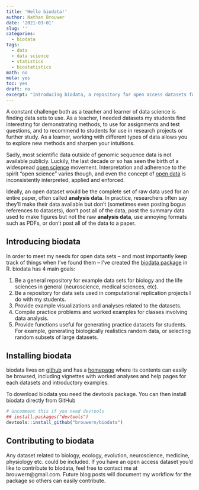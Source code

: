 ```yaml
---
title: 'Hello biodata!'
author: Nathan Brouwer
date: '2021-03-01'
slug: ''
categories:
  - biodata
tags:
  - data
  - data science
  - statistics
  - biostatistics
math: no
meta: yes
toc: yes
draft: no
excerpt: "Introducing biodata, a repository for open access datasets for biology and the life sciences."
---
```



<!--more-->

A constant challenge both as a teacher and learner of data science is finding data sets to use.  As a teacher, I needed datasets my students find interesting for demonstrating methods, to use for assignments and test questions, and to recommend to students for use in research projects or further study.  As a learner, working with different types of data allows you to explore new methods and sharpen your intuitions.  

Sadly, most scientific data outside of genomic sequence data is not available publicly.  Luckily, the last decade or so has seen the birth of a widespread [open science](https://en.wikipedia.org/wiki/Open_science) movement.  Interpretation and adherence to the spirit "open science" varies though, and even the concept of [open data](https://en.wikipedia.org/wiki/Open_data) is inconsistently interpreted, applied and enforced.  

Ideally, an open dataset would be the complete set of raw data used for an entire paper, often called **analysis data**.  In practice, researchers often say they'll make their data available but don't (sometimes even posting bogus references to datasets), don't post all of the data, post the summary data used to make figures but not the raw **analysis data**, use annoying formats such as PDFs, or don't post all of the data to a paper.


## Introducing biodata

In order to meet my needs for open data sets -- and most importantly keep track of things when I've found them -- I've created the [biodata package](https://github.com/brouwern/biodata) in R.  biodata has 4 main goals:

1. Be a general repository for example data sets for biology and the life sciences in general (neuroscience, medical sciences, etc).
1. Be a repository for data sets used in computational replication projects I do with my students.
1. Provide example visualizations and analyses related to the datasets. 
1. Compile practice problems and worked examples for classes involving data analysis.
1. Provide functions useful for generating practice datasets for students.  For example, generating biologically realistics random data, or selecting random subsets of large datasets.

## Installing biodata

biodata lives on [github](https://github.com/brouwern/biodata) and has a [homepage](https://brouwern.github.io/biodata/) where its contents can easily be browsed, including vignettes with worked analyses and help pages for each datasets and introductory examples.

To download biodata you need the devtools package.  You can then install biodata directly from GitHub

```r
# Uncomment this if you need devtools
## install.packages("devtools")
devtools::install_github("brouwern/biodata")
```


## Contributing to biodata

Any dataset related to biology, ecology, evolution, neuroscience, medicine, physiology etc. could be included.  If you have an open access dataset you'd like to contribute to biodata, feel free to contact me at brouwern@gmail.com.  Future blog posts will document my workflow for the package so others can easily contribute. 

